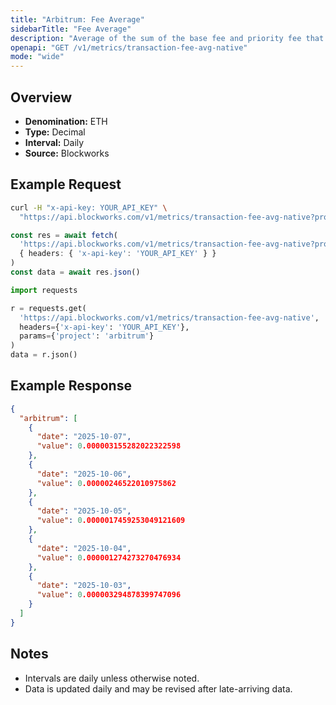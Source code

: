 ```yaml
---
title: "Arbitrum: Fee Average"
sidebarTitle: "Fee Average"
description: "Average of the sum of the base fee and priority fee that day in native chain token"
openapi: "GET /v1/metrics/transaction-fee-avg-native"
mode: "wide"
---
```


## Overview

- **Denomination:** ETH
- **Type:** Decimal
- **Interval:** Daily
- **Source:** Blockworks

## Example Request

<CodeGroup>

```bash cURL
curl -H "x-api-key: YOUR_API_KEY" \
  "https://api.blockworks.com/v1/metrics/transaction-fee-avg-native?project=arbitrum"
```

```typescript TypeScript
const res = await fetch(
  'https://api.blockworks.com/v1/metrics/transaction-fee-avg-native?project=arbitrum',
  { headers: { 'x-api-key': 'YOUR_API_KEY' } }
)
const data = await res.json()
```

```python Python
import requests

r = requests.get(
  'https://api.blockworks.com/v1/metrics/transaction-fee-avg-native',
  headers={'x-api-key': 'YOUR_API_KEY'},
  params={'project': 'arbitrum'}
)
data = r.json()
```

</CodeGroup>

## Example Response

```json
{
  "arbitrum": [
    {
      "date": "2025-10-07",
      "value": 0.000003155282022322598
    },
    {
      "date": "2025-10-06",
      "value": 0.00000246522010975862
    },
    {
      "date": "2025-10-05",
      "value": 0.0000017459253049121609
    },
    {
      "date": "2025-10-04",
      "value": 0.000001274273270476934
    },
    {
      "date": "2025-10-03",
      "value": 0.000003294878399747096
    }
  ]
}
```

## Notes
- Intervals are daily unless otherwise noted.
- Data is updated daily and may be revised after late-arriving data.